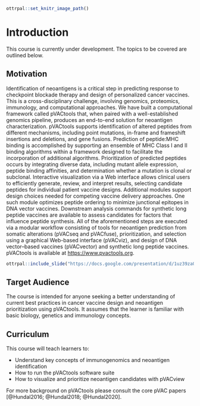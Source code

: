 
```r
ottrpal::set_knitr_image_path()
```

# Introduction

This course is currently under development. The topics to be covered are outlined below.

## Motivation

Identification of neoantigens is a critical step in predicting response to checkpoint blockade therapy and design of personalized cancer vaccines. This is a cross-disciplinary challenge, involving genomics, proteomics, immunology, and computational approaches. We have built a computational framework called pVACtools that, when paired with a well-established genomics pipeline, produces an end-to-end solution for neoantigen characterization. pVACtools supports identification of altered peptides from different mechanisms, including point mutations, in-frame and frameshift insertions and deletions, and gene fusions. Prediction of peptide:MHC binding is accomplished by supporting an ensemble of MHC Class I and II binding algorithms within a framework designed to facilitate the incorporation of additional algorithms. Prioritization of predicted peptides occurs by integrating diverse data, including mutant allele expression, peptide binding affinities, and determination whether a mutation is clonal or subclonal. Interactive visualization via a Web interface allows clinical users to efficiently generate, review, and interpret results, selecting candidate peptides for individual patient vaccine designs. Additional modules support design choices needed for competing vaccine delivery approaches. One such module optimizes peptide ordering to minimize junctional epitopes in DNA vector vaccines. Downstream analysis commands for synthetic long peptide vaccines are available to assess candidates for factors that influence peptide synthesis. All of the aforementioned steps are executed via a modular workflow consisting of tools for neoantigen prediction from somatic alterations (pVACseq and pVACfuse), prioritization, and selection using a graphical Web-based interface (pVACviz), and design of DNA vector–based vaccines (pVACvector) and synthetic long peptide vaccines. pVACtools is available at [https://www.pvactools.org](https://www.pvactools.org).

```r
ottrpal::include_slide("https://docs.google.com/presentation/d/1uz39zaObDGKhEVCGzO0JO35CTbC0oRAM0mxgLcMAA9Y/edit#slide=id.g2491f283519_0_0")
```

## Target Audience  

The course is intended for anyone seeking a better understanding of current best practices in cancer vaccine design and neoantigen prioritization using pVACtools. It assumes that the learner is familiar with basic biology, genetics and immunology concepts. 

## Curriculum  

This course will teach learners to:

- Understand key concepts of immunogenomics and neoantigen identification
- How to run the pVACtools software suite
- How to visualize and prioritize neoantigen candidates with pVACview

For more background on pVACtools please consult the core pVAC papers [@Hundal2016; @Hundal2018; @Hundal2020].
